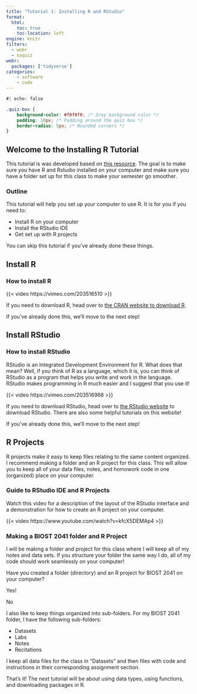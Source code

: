 ```yaml
---
title: "Tutorial 1: Installing R and RStudio"
format: 
  html:
    toc: true
    toc-location: left
engine: knitr
filters: 
  - webr
  - naquiz
webr:
  packages: ['tidyverse']
categories:
    - software
    - code
---
```


```css
#| echo: false

.quiz-box {
    background-color: #f0f0f0; /* Gray background color */
    padding: 10px; /* Padding around the quiz box */
    border-radius: 5px; /* Rounded corners */
}
```

## Welcome to the Installing R Tutorial

This tutorial is was developed based on [this resource](https://github.com/rstudio/learnr/tree/main/inst/tutorials/ex-setup-r/ex-setup-r.Rmd). The goal is to make sure you have R and Rstudio installed on your computer and make sure you have a folder set up for this class to make your semester go smoother.

### Outline

This tutorial will help you set up your computer to use R. It is for you if you need to:

-   Install R on your computer
-   Install the RStudio IDE
-   Get set up with R projects

You can skip this tutorial if you've already done these things.

## Install R

### How to install R

{{< video https://vimeo.com/203516510 >}}

If you need to download R, head over to [the CRAN website to download R](http://cloud.r-project.org).

If you've already done this, we'll move to the next step!

## Install RStudio

### How to install RStudio

RStudio is an Integrated Development Environment for R. What does that mean? Well, if you think of R as a language, which it is, you can think of RStudio as a program that helps you write and work in the language. RStudio makes programming in R much easier and I suggest that you use it!

{{< video https://vimeo.com/203516968 >}}

If you need to download RStudio, head over to [the RStudio website](www.rstudio.com/download) to download RStudio. There are also some helpful tutorials on this website!

If you've already done this, we'll move to the next step!

## R Projects

R projects make it easy to keep files relating to the same content organized. I recommend making a folder and an R project for this class. This will allow you to keep all of your data files, notes, and homowork code in one (organized) place on your computer.

### Guide to RStudio IDE and R Projects

Watch this video for a description of the layout of the RStudio interface and a demonstration for how to create an R project on your computer.

{{< video https://www.youtube.com/watch?v=kfcX5DEMAp4 >}}

### Making a BIOST 2041 folder and R Project

I will be making a folder and project for this class where I will keep all of my notes and data sets. If you structure your folder the same way I do, all of my code should work seamlessly on your computer!

::: quiz-box
::: question
Have you created a folder (directory) and an R project for BIOST 2041 on your computer?

::: choices
::: {.choice .correct-choice}
Yes!
:::

::: choice
No
:::
:::
:::
:::

I also like to keep things organized into sub-folders. For my BIOST 2041 folder, I have the following sub-folders:

-   Datasets
-   Labs
-   Notes
-   Recitations

I keep all data files for the class in "Datasets" and then files with code and instructions in their corresponding assignment section.

That's it! The next tutorial will be about using data types, using functions, and downloading packages in R.
